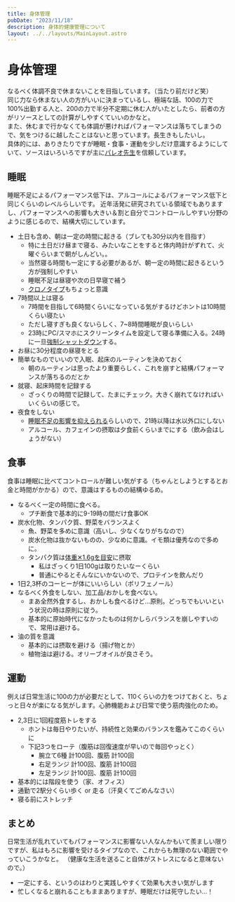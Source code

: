 ```yaml
---
title: 身体管理
pubDate: "2023/11/18"
description: 身体的健康管理について
layout: ../../layouts/MainLayout.astro
---
```


# 身体管理

なるべく体調不良で休まないことを目指しています。（当たり前だけど笑）<br />
同じ力なら休まない人の方がいいに決まっているし、極端な話、100の力で100%出勤する人と、200の力で半分不定期に休む人がいたとしたら、前者の方がリソースとしての計算がしやすくていいのかなと。<br />
また、休むまで行かなくても体調が悪ければパフォーマンスは落ちてしまうので、気をつけるに越したことはないと思っています。長生きもしたいし。<br />
具体的には、ありきたりですが睡眠・食事・運動を少しだけ意識するようにしていて、ソースはいろいろですが主に[パレオ先生](https://yuchrszk.blogspot.com)を信頼しています。

## 睡眠

睡眠不足によるパフォーマンス低下は、アルコールによるパフォーマンス低下と同じくらいのレベルらしいです。
近年活発に研究されている領域でもありますし、パフォーマンスへの影響も大きい＆割と自分でコントロールしやすい分野のように感じるので、結構大切にしています。

- 土日も含め、朝は一定の時間に起きる（ブレても30分以内を目指す）
  - 特に土日だけ昼まで寝る、みたいなことをすると体内時計がずれて、火曜ぐらいまで朝がしんどい。。
  - 当然寝る時間も一定にする必要があるが、朝一定の時間に起きるという方が強制しやすい
  - 睡眠不足は昼寝や次の日早寝で補う
  - [クロノタイプ](https://yuchrszk.blogspot.com/p/chrono.html)もちょっと意識
- 7時間以上は寝る
  - 7時間を目指して6時間くらいになっている気がするけどホントは10時間くらい寝たい
  - ただし寝すぎも良くないらしく、7~8時間睡眠が良いらしい
  - 23時にPC/スマホにスクリーンタイムを設定して寝る準備に入る。24時に一旦[強制シャットダウン](https://zenn.dev/soma3134/articles/88b593fb5ffd87)する。
- お昼に30分程度の昼寝をとる
- 簡単なものでいいので入眠、起床のルーティンを決めておく
  - 朝のルーティンは思ったより重要らしく、これを崩すと結構パフォーマンスが落ちるのだとか
- 就寝、起床時間を記録する
  - ざっくりの時間で記録して、たまにチェック。大きく崩れてなければいいくらいの感じで。
- 夜食をしない
  - [睡眠不足の影響を抑えられる](https://yuchrszk.blogspot.com/2015/06/blog-post_31.html)らしいので、21時以降は水以外口にしない
  - アルコール、カフェインの摂取は夕食前くらいまでにする（飲み会はしょうがない）

## 食事

食事は睡眠に比べてコントロールが難しい気がする（ちゃんとしようとするとお金と時間がかかる）ので、意識はするものの結構ゆるめ。

- なるべく一定の時間に食べる。
  - プチ断食で基本的に9-19時の間だけ食事OK
- 炭水化物、タンパク質、野菜をバランスよく
  - 魚、野菜を多めに意識（高いし、少なくなりがちなので）
  - 炭水化物は抜かないものの、少なめに意識。イモ類は優秀なので多めに。
  - タンパク質は[体重✕1.6gを目安](https://yuchrszk.blogspot.com/2023/11/blog-post_10.html)に摂取
    - 私はざっくり1日100gは取りたいなーくらい
    - 普通にやるとそんなにいかないので、プロテインを飲んだり
- 1日2,3杯のコーヒーが体にいいらしい（ポリフェノール）
- なるべく外食をしない、加工品/おかしを食べない。
  - まあ全然外食するし、おかしも食べるけど…原則。どっちでもいいという状況の時は原則に従う。
  - 基本的に原始時代になかったものは何かしらバランスを崩しやすいので、常用は避ける。
- 油の質を意識
  - 基本的には摂取を避ける（揚げ物とか）
  - 植物油は避ける。オリーブオイルが良さそう。

## 運動

例えば日常生活に100の力が必要だとして、110くらいの力をつけておくと、ちょっと日々が楽になる気がします。心肺機能および日常で使う筋肉強化のため。

- 2,3日に1回程度筋トレをする
  - ホントは毎日やりたいが、持続性と効果のバランスを鑑みてこのくらいに
  - 下記3つをローテ（腹筋は回復速度が早いので毎回やっとく）
    - 腕立て6種 計100回、腹筋 計100回
    - 右足ランジ 計100回、腹筋 計100回
    - 左足ランジ 計100回、腹筋 計100回
- 基本的には階段を使う（家、オフィス）
- 通勤で2駅分くらい歩く or 走る（汗臭くてごめんなさい）
- 寝る前にストレッチ

## まとめ

日常生活が乱れていてもパフォーマンスに影響ない人なんかもいて羨ましい限りですが、私はもろに影響を受けるタイプなので、これからも無理のない範囲でやっていこうかなと。
（健康な生活を送ること自体がストレスになると意味ないので。）

- 一定にする、というのはわりと実践しやすくて効果も大きい気がします
- 忙しくなると崩れることもままありますが、睡眠だけは死守したい…！
